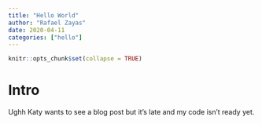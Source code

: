 ```yaml
---
title: "Hello World"
author: "Rafael Zayas"
date: 2020-04-11
categories: ["hello"]
---
```


```r
knitr::opts_chunk$set(collapse = TRUE)
```

# Intro

Ughh Katy wants to see a blog post but  it's late and my code isn't ready yet.
